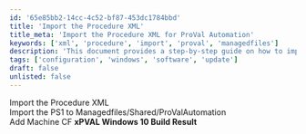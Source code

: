 ```yaml
---
id: '65e85bb2-14cc-4c52-bf87-453dc1784bbd'
title: 'Import the Procedure XML'
title_meta: 'Import the Procedure XML for ProVal Automation'
keywords: ['xml', 'procedure', 'import', 'proval', 'managedfiles']
description: 'This document provides a step-by-step guide on how to import the Procedure XML and PS1 file for ProVal Automation, including the addition of machine configuration for Windows 10 Build Result.'
tags: ['configuration', 'windows', 'software', 'update']
draft: false
unlisted: false
---
```

Import the Procedure XML  
Import the PS1 to Managedfiles/Shared/ProValAutomation  
Add Machine CF **xPVAL Windows 10 Build Result**  












